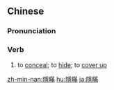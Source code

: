 {{also|隐瞒}}
==Chinese==
{{zh-forms|s=隐瞒}}

===Pronunciation===
{{zh-pron
|m=yǐnmán
|c=jan2 mun4
|mn=qz,tw,xm:ún-môa/zz:ín-môa
|cat=v
}}

===Verb===
{{zh-verb}}

# to [[conceal]]; to [[hide]]; to [[cover up]]

{{zh-cat|Advanced}}

[[zh-min-nan:隱瞞]]
[[hu:隱瞞]]
[[ja:隱瞞]]